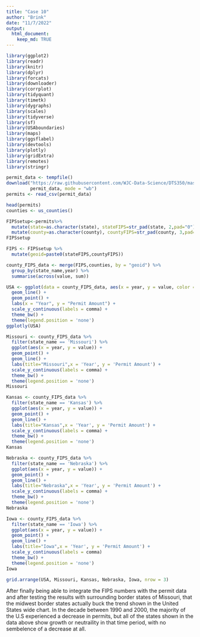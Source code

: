 ```yaml
---
title: "Case 10"
author: "Brink"
date: "11/7/2022"
output: 
  html_document:
    keep_md: TRUE
---
```


```r
library(ggplot2)
library(readr)
library(knitr)
library(dplyr)
library(forcats)
library(downloader)
library(corrplot)
library(tidyquant)
library(timetk)
library(dygraphs)
library(scales)
library(tidyverse)
library(sf)
library(USAboundaries)
library(maps)
library(ggsflabel)
library(devtools)
library(plotly)
library(gridExtra)
library(remotes)
library(stringr)
```

```r
permit_data <- tempfile()
download("https://raw.githubusercontent.com/WJC-Data-Science/DTS350/master/permits.csv", 
         permit_data, mode = "wb")
permits <- read_csv(permit_data)
```

```r
head(permits)
counties <- us_counties()
```
```r
FIPSsetup<-permits%>%
  mutate(state=as.character(state), stateFIPS=str_pad(state, 2,pad="0")) %>%
  mutate(county=as.character(county), countyFIPS=str_pad(county, 3,pad="0"))
FIPSsetup
```

```r
FIPS <- FIPSsetup %>%
  mutate(geoid=paste0(stateFIPS,countyFIPS))
```

```r
county_FIPS_data <- merge(FIPS,counties, by = "geoid") %>%
  group_by(state_name,year) %>%
  summarise(across(value, sum))
```

```r
USA <- ggplot(data = county_FIPS_data, aes(x = year, y = value, color = state_name)) +
  geom_line() +
  geom_point() +
  labs(x = "Year", y = "Permit Amount") +
  scale_y_continuous(labels = comma) +
  theme_bw() +
  theme(legend.position = 'none') 
ggplotly(USA)
```

```r
Missouri <- county_FIPS_data %>%
  filter(state_name == 'Missouri') %>%
  ggplot(aes(x = year, y = value)) +
  geom_point() +
  geom_line() +
  labs(title="Missouri",x = 'Year', y = 'Permit Amount') +
  scale_y_continuous(labels = comma) +
  theme_bw() +
  theme(legend.position = 'none')
Missouri
```

```r
Kansas <- county_FIPS_data %>%
  filter(state_name == 'Kansas') %>%
  ggplot(aes(x = year, y = value)) +
  geom_point() +
  geom_line() +
  labs(title="Kansas",x = 'Year', y = 'Permit Amount') +
  scale_y_continuous(labels = comma) +
  theme_bw() +
  theme(legend.position = 'none')
Kansas
```

```r
Nebraska <- county_FIPS_data %>%
  filter(state_name == 'Nebraska') %>%
  ggplot(aes(x = year, y = value)) +
  geom_point() +
  geom_line() +
  labs(title="Nebraska",x = 'Year', y = 'Permit Amount') +
  scale_y_continuous(labels = comma) +
  theme_bw() +
  theme(legend.position = 'none')
Nebraska
```


```r
Iowa <- county_FIPS_data %>%
  filter(state_name == 'Iowa') %>%
  ggplot(aes(x = year, y = value)) +
  geom_point() +
  geom_line() +
  labs(title="Iowa",x = 'Year', y = 'Permit Amount') +
  scale_y_continuous(labels = comma) 
  theme_bw() +
  theme(legend.position = 'none')
Iowa
```


```r
grid.arrange(USA, Missouri, Kansas, Nebraska, Iowa, nrow = 3)
```
After finally being able to integrate the FIPS numbers with the permit data and after testing the results with surrounding border states of Missouri, that the midwest border states actually buck the trend shown in the United States wide chart. In the decade between 1990 and 2000, the majority of the U.S experienced a decrease in permits, but all of the states shown in the data above show growth or neutraility in that time period, with no sembelence of a decrease at all.
